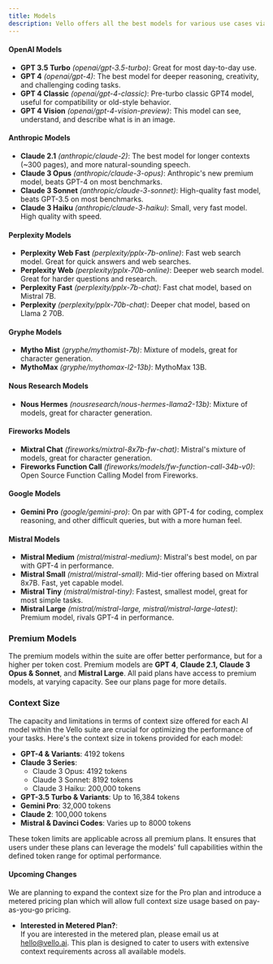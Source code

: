 ```yaml
---
title: Models
description: Vello offers all the best models for various use cases via our infrence engine.
---
```


#### **OpenAI Models**

- **GPT 3.5 Turbo** *(openai/gpt-3.5-turbo)*: Great for most day-to-day use.
- **GPT 4** *(openai/gpt-4)*: The best model for deeper reasoning, creativity, and challenging coding tasks.
- **GPT 4 Classic** *(openai/gpt-4-classic)*: Pre-turbo classic GPT4 model, useful for compatibility or old-style behavior.
- **GPT 4 Vision** *(openai/gpt-4-vision-preview)*: This model can see, understand, and describe what is in an image.

#### **Anthropic Models**

- **Claude 2.1** *(anthropic/claude-2)*: The best model for longer contexts (\~300 pages), and more natural-sounding speech.
- **Claude 3 Opus** *(anthropic/claude-3-opus)*: Anthropic's new premium model, beats GPT-4 on most benchmarks.
- **Claude 3 Sonnet** *(anthropic/claude-3-sonnet)*: High-quality fast model, beats GPT-3.5 on most benchmarks.
- **Claude 3 Haiku** *(anthropic/claude-3-haiku)*: Small, very fast model. High quality with speed.

#### **Perplexity Models**

- **Perplexity Web Fast** *(perplexity/pplx-7b-online)*: Fast web search model. Great for quick answers and web searches.
- **Perplexity Web** *(perplexity/pplx-70b-online)*: Deeper web search model. Great for harder questions and research.
- **Perplexity Fast** *(perplexity/pplx-7b-chat)*: Fast chat model, based on Mistral 7B.
- **Perplexity** *(perplexity/pplx-70b-chat)*: Deeper chat model, based on Llama 2 70B.

#### **Gryphe Models**

- **Mytho Mist** *(gryphe/mythomist-7b)*: Mixture of models, great for character generation.
- **MythoMax** *(gryphe/mythomax-l2-13b)*: MythoMax 13B.

#### **Nous Research Models**

- **Nous Hermes** *(nousresearch/nous-hermes-llama2-13b)*: Mixture of models, great for character generation.

#### **Fireworks Models**

- **Mixtral Chat** *(fireworks/mixtral-8x7b-fw-chat)*: Mistral's mixture of models, great for character generation.
- **Fireworks Function Call** *(fireworks/models/fw-function-call-34b-v0)*: Open Source Function Calling Model from Fireworks.

#### **Google Models**

- **Gemini Pro** *(google/gemini-pro)*: On par with GPT-4 for coding, complex reasoning, and other difficult queries, but with a more human feel.

#### **Mistral Models**

- **Mistral Medium** *(mistral/mistral-medium)*: Mistral's best model, on par with GPT-4 in performance.
- **Mistral Small** *(mistral/mistral-small)*: Mid-tier offering based on Mixtral 8x7B. Fast, yet capable model.
- **Mistral Tiny** *(mistral/mistral-tiny)*: Fastest, smallest model, great for most simple tasks.
- **Mistral Large** *(mistral/mistral-large, mistral/mistral-large-latest)*: Premium model, rivals GPT-4 in performance.

### **Premium Models**

The premium models within the suite are offer better performance, but for a higher per token cost. Premium models are **GPT 4**, **Claude 2.1, Claude 3 Opus & Sonnet**, and **Mistral Large**. All paid plans have access to premium models, at varying capacity. See our plans page for more details.

### **Context Size**

The capacity and limitations in terms of context size offered for each AI model within the Vello suite are crucial for optimizing the performance of your tasks. Here's the context size in tokens provided for each model:

- **GPT-4 & Variants**: 4192 tokens
- **Claude 3 Series**:
  - Claude 3 Opus: 4192 tokens
  - Claude 3 Sonnet: 8192 tokens
  - Claude 3 Haiku: 200,000 tokens
- **GPT-3.5 Turbo & Variants**: Up to 16,384 tokens
- **Gemini Pro**: 32,000 tokens
- **Claude 2**: 100,000 tokens
- **Mistral & Davinci Codes**: Varies up to 8000 tokens

These token limits are applicable across all premium plans. It ensures that users under these plans can leverage the models' full capabilities within the defined token range for optimal performance.

#### Upcoming Changes

We are planning to expand the context size for the Pro plan and introduce a metered pricing plan which will allow full context size usage based on pay-as-you-go pricing.

- **Interested in Metered Plan?**:\
  If you are interested in the metered plan, please email us at hello@vello.ai. This plan is designed to cater to users with extensive context requirements across all available models.
